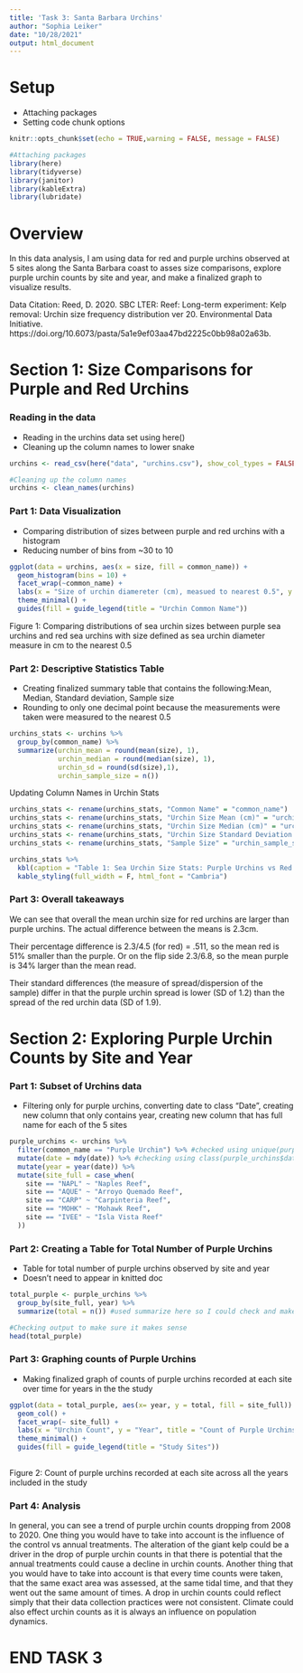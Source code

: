 ```yaml
---
title: 'Task 3: Santa Barbara Urchins'
author: "Sophia Leiker"
date: "10/28/2021"
output: html_document
---
```


# Setup
- Attaching packages
- Setting code chunk options

```r
knitr::opts_chunk$set(echo = TRUE,warning = FALSE, message = FALSE)

#Attaching packages
library(here)
library(tidyverse)
library(janitor)
library(kableExtra)
library(lubridate)
```

# Overview 
In this data analysis, I am using data for red and purple urchins observed at 5 sites along the Santa Barbara coast to asses size comparisons, explore purple urchin counts by site and year, and make a finalized graph to visualize results. 

Data Citation: Reed, D. 2020. SBC LTER: Reef: Long-term experiment: Kelp removal: Urchin size frequency distribution ver 20. Environmental Data Initiative. https://doi.org/10.6073/pasta/5a1e9ef03aa47bd2225c0bb98a02a63b. 


# Section 1: Size Comparisons for Purple and Red Urchins 

### Reading in the data
- Reading in the urchins data set using here()
- Cleaning up the column names to lower snake
```r
urchins <- read_csv(here("data", "urchins.csv"), show_col_types = FALSE)

#Cleaning up the column names
urchins <- clean_names(urchins)
```

### Part 1: Data Visualization
- Comparing distribution of sizes between purple and red urchins with a histogram
- Reducing number of bins from ~30 to 10
```r
ggplot(data = urchins, aes(x = size, fill = common_name)) + 
  geom_histogram(bins = 10) + 
  facet_wrap(~common_name) + 
  labs(x = "Size of urchin diamereter (cm), measued to nearest 0.5", y = "Count of urchins", title = "Comparing distribution of sizes between purple and red urchins (LEIKER)", subtitle = "Data from Reed, D. 2020. SBC LTER: Reef: Long-term experiment") +
  theme_minimal() +
  guides(fill = guide_legend(title = "Urchin Common Name"))


```

Figure 1: Comparing distributions of sea urchin sizes between purple sea urchins and red sea urchins with size defined as sea urchin diameter measure in cm to the nearest 0.5

### Part 2: Descriptive Statistics Table
- Creating finalized summary table that contains the following:Mean, Median, Standard deviation, Sample size 
- Rounding to only one decimal point because the measurements were taken were measured to the nearest 0.5
```r
urchins_stats <- urchins %>% 
  group_by(common_name) %>% 
  summarize(urchin_mean = round(mean(size), 1),
            urchin_median = round(median(size), 1),
            urchin_sd = round(sd(size),1),
            urchin_sample_size = n())
```

Updating Column Names in Urchin Stats
```r
urchins_stats <- rename(urchins_stats, "Common Name" = "common_name")
urchins_stats <- rename(urchins_stats, "Urchin Size Mean (cm)" = "urchin_mean")
urchins_stats <- rename(urchins_stats, "Urchin Size Median (cm)" = "urchin_median")
urchins_stats <- rename(urchins_stats, "Urchin Size Standard Deviation (cm)" = "urchin_sd")
urchins_stats <- rename(urchins_stats, "Sample Size" = "urchin_sample_size")

```


```r
urchins_stats %>% 
  kbl(caption = "Table 1: Sea Urchin Size Stats: Purple Urchins vs Red Urchins") %>% 
  kable_styling(full_width = F, html_font = "Cambria")
```

### Part 3: Overall takeaways 

We can see that overall the mean urchin size for red urchins are larger than purple urchins. The actual difference between the means is 2.3cm. 

Their percentage difference is 2.3/4.5 (for red) = .511, so the mean red is 51% smaller than the purple. Or on the flip side 2.3/6.8, so the mean purple is 34% larger than the mean read. 

Their standard differences (the measure of spread/dispersion of the sample) differ in that the purple urchin spread is lower (SD of 1.2) than the spread of the red urchin data (SD of 1.9). 


# Section 2: Exploring Purple Urchin Counts by Site and Year

### Part 1: Subset of Urchins data
- Filtering only for purple urchins, converting date to class "Date", creating new column that only contains year, creating new column that has full name for each of the 5 sites

```r
purple_urchins <- urchins %>% 
  filter(common_name == "Purple Urchin") %>% #checked using unique(purple_urchins$common_name) in console
  mutate(date = mdy(date)) %>% #checking using class(purple_urchins$date)
  mutate(year = year(date)) %>% 
  mutate(site_full = case_when(
    site == "NAPL" ~ "Naples Reef",
    site == "AQUE" ~ "Arroyo Quemado Reef",
    site == "CARP" ~ "Carpinteria Reef",
    site == "MOHK" ~ "Mohawk Reef",
    site == "IVEE" ~ "Isla Vista Reef"
  ))
```


### Part 2: Creating a Table for Total Number of Purple Urchins
- Table for total number of purple urchins observed by site and year
- Doesn't need to appear in knitted doc

```r
total_purple <- purple_urchins %>% 
  group_by(site_full, year) %>% 
  summarize(total = n()) #used summarize here so I could check and make sure the output makes sense

#Checking output to make sure it makes sense
head(total_purple)

```

### Part 3: Graphing counts of Purple Urchins
- Making finalized graph of counts of purple urchins recorded at each site over time for years in the the study

```r
ggplot(data = total_purple, aes(x= year, y = total, fill = site_full)) +
  geom_col() + 
  facet_wrap(~ site_full) +
  labs(x = "Urchin Count", y = "Year", title = "Count of Purple Urchins Recorded at Each Site Across Years", subtitle = "Data from Reed, D. 2020. SBC LTER: Reef: Long-term experiment") +
  theme_minimal() +
  guides(fill = guide_legend(title = "Study Sites"))
  

```

Figure 2: Count of purple urchins recorded at each site across all the years included in the study

### Part 4: Analysis

In general, you can see a trend of purple urchin counts dropping from 2008 to 2020. One thing you would have to take into account is the influence of the control vs annual treatments. The alteration of the giant kelp could be a driver in the drop of purple urchin counts in that there is potential that the annual treatments could cause a decline in urchin counts. Another thing that you would have to take into account is that every time counts were taken, that the same exact area was assessed, at the same tidal time, and that they went out the same amount of times. A drop in urchin counts could reflect simply that their data collection practices were not consistent. Climate could also effect urchin counts as it is always an influence on population dynamics. 

# END TASK 3
